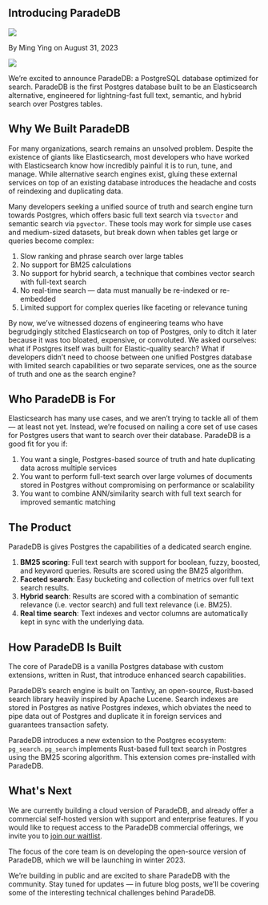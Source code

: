 
## Introducing ParadeDB

<div className="relative bottom-10 flex h-6 space-x-3">
  <Image src={Headshot} className="h-7 w-7 rounded-full" />
  <p className="relative top-3">By Ming Ying on August 31, 2023</p>
</div>

<Image src={SplashImage} className="rounded-xl" />

We’re excited to announce ParadeDB: a PostgreSQL database optimized for search.
ParadeDB is the first Postgres database built to be an Elasticsearch alternative, engineered for lightning-fast full
text, semantic, and hybrid search over Postgres tables.

## Why We Built ParadeDB

For many organizations, search remains an unsolved problem. Despite the existence of giants like Elasticsearch, most developers who have worked with Elasticsearch know how incredibly painful it is to run, tune, and manage. While alternative search engines exist, gluing these external services on top of an existing database introduces the headache and costs of reindexing and duplicating data.

Many developers seeking a unified source of truth and search engine turn towards Postgres, which offers basic full text search via `tsvector` and semantic search via `pgvector`. These tools may work for simple use cases and medium-sized datasets, but break down when tables get large or queries become complex:

1. Slow ranking and phrase search over large tables
2. No support for BM25 calculations
3. No support for hybrid search, a technique that combines vector search with full-text search
4. No real-time search — data must manually be re-indexed or re-embedded
5. Limited support for complex queries like faceting or relevance tuning

By now, we’ve witnessed dozens of engineering teams who have begrudgingly stitched Elasticsearch on top of Postgres,
only to ditch it later because it was too bloated, expensive, or convoluted. We asked ourselves: what if Postgres
itself was built for Elastic-quality search? What if developers didn’t need to choose between one unified Postgres database
with limited search capabilities or two separate services, one as the source of truth and one as the search engine?

## Who ParadeDB is For

Elasticsearch has many use cases, and we aren’t trying to tackle all of them — at least not yet. Instead, we’re focused
on nailing a core set of use cases for Postgres users that want to search over their database. ParadeDB is a good fit
for you if:

1. You want a single, Postgres-based source of truth and hate duplicating data across multiple services
2. You want to perform full-text search over large volumes of documents stored in Postgres without compromising on performance or scalability
3. You want to combine ANN/similarity search with full text search for improved semantic matching

## The Product

ParadeDB is gives Postgres the capabilities of a dedicated search engine.

1. **BM25 scoring**: Full text search with support for boolean, fuzzy, boosted, and keyword queries. Results are scored using the BM25 algorithm.
2. **Faceted search**: Easy bucketing and collection of metrics over full text search results.
3. **Hybrid search**: Results are scored with a combination of semantic relevance (i.e. vector search) and full text relevance (i.e. BM25).
4. **Real time search**: Text indexes and vector columns are automatically kept in sync with the underlying data.

## How ParadeDB Is Built

The core of ParadeDB is a vanilla Postgres database with custom extensions, written in Rust, that introduce enhanced search
capabilities.

ParadeDB’s search engine is built on Tantivy, an open-source, Rust-based search library heavily inspired by Apache Lucene.
Search indexes are stored in Postgres as native Postgres indexes, which obviates the need to pipe data out of Postgres
and duplicate it in foreign services and guarantees transaction safety.

ParadeDB introduces a new extension to the Postgres ecosystem: `pg_search`. `pg_search` implements
Rust-based full text search in Postgres using the BM25 scoring algorithm. This extension comes pre-installed
with ParadeDB.

## What's Next

We are currently building a cloud version of ParadeDB, and already offer a commercial self-hosted version with
support and enterprise features. If you would like to request access to the ParadeDB commercial offerings, we invite you to
[join our waitlist](https://form.typeform.com/to/jHkLmIzx).

The focus of the core team is on developing the open-source version of ParadeDB, which we will be launching in winter 2023.

We’re building in public and are excited to share ParadeDB with the community. Stay tuned for updates — in future blog
posts, we'll be covering some of the interesting technical challenges behind ParadeDB.
